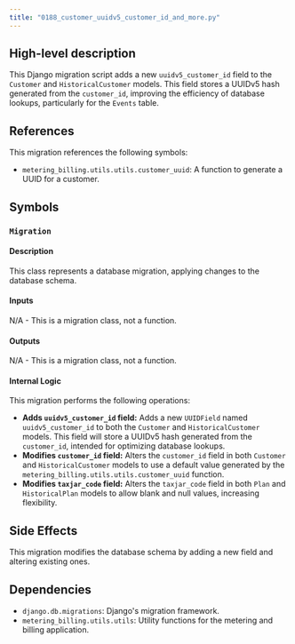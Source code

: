 ```yaml
---
title: "0188_customer_uuidv5_customer_id_and_more.py"
---
```


## High-level description
This Django migration script adds a new `uuidv5_customer_id` field to the `Customer` and `HistoricalCustomer` models. This field stores a UUIDv5 hash generated from the `customer_id`, improving the efficiency of database lookups, particularly for the `Events` table.

## References
This migration references the following symbols:
- `metering_billing.utils.utils.customer_uuid`: A function to generate a UUID for a customer.

## Symbols
### `Migration`
#### Description
This class represents a database migration, applying changes to the database schema.

#### Inputs
N/A - This is a migration class, not a function.

#### Outputs
N/A - This is a migration class, not a function.

#### Internal Logic
This migration performs the following operations:
- **Adds `uuidv5_customer_id` field:** Adds a new `UUIDField` named `uuidv5_customer_id` to both the `Customer` and `HistoricalCustomer` models. This field will store a UUIDv5 hash generated from the `customer_id`, intended for optimizing database lookups.
- **Modifies `customer_id` field:** Alters the `customer_id` field in both `Customer` and `HistoricalCustomer` models to use a default value generated by the `metering_billing.utils.utils.customer_uuid` function.
- **Modifies `taxjar_code` field:** Alters the `taxjar_code` field in both `Plan` and `HistoricalPlan` models to allow blank and null values, increasing flexibility.

## Side Effects
This migration modifies the database schema by adding a new field and altering existing ones.

## Dependencies
- `django.db.migrations`: Django's migration framework.
- `metering_billing.utils.utils`: Utility functions for the metering and billing application.
